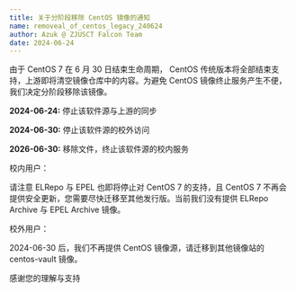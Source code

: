 ```yaml
---
title: 关于分阶段移除 CentOS 镜像的通知
name: removeal_of_centos_legacy_240624
author: Azuk @ ZJUSCT Falcon Team
date: 2024-06-24
---
```


由于 CentOS 7 在 6 月 30 日结束生命周期， CentOS 传统版本将全部结束支持，上游即将清空镜像仓库中的内容。为避免 CentOS 镜像终止服务产生不便，我们决定分阶段移除该镜像。

**2024-06-24:** 停止该软件源与上游的同步

**2024-06-30:** 停止该软件源的校外访问

**2026-06-30:** 移除文件，终止该软件源的校内服务

校内用户：

请注意 ELRepo 与 EPEL 也即将停止对 CentOS 7 的支持，且 CentOS 7 不再会提供安全更新，您需要尽快迁移至其他发行版。当前我们没有提供 ELRepo Archive 与 EPEL Archive 镜像。

校外用户：

2024-06-30 后，我们不再提供 CentOS 镜像源，请迁移到其他镜像站的 centos-vault 镜像。

感谢您的理解与支持
